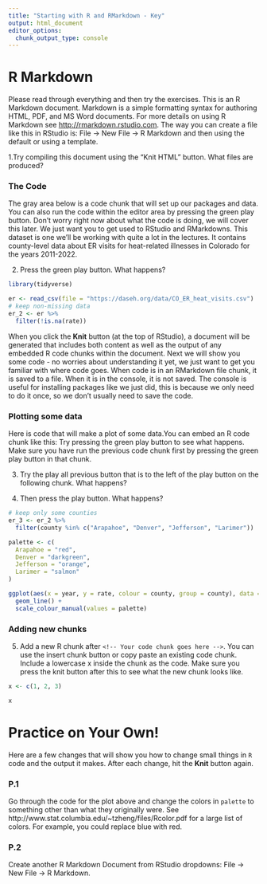 ```yaml
---
title: "Starting with R and RMarkdown - Key"
output: html_document
editor_options: 
  chunk_output_type: console
---
```


# R Markdown

Please read through everything and then try the exercises. This is an R Markdown document. Markdown is a simple formatting syntax for authoring HTML, PDF, and MS Word documents. For more details on using R Markdown see <http://rmarkdown.rstudio.com>. The way you can create a file like this in RStudio is: File → New File → R Markdown and then using the default or using a template.

1.Try compiling this document using the “Knit HTML” button. What files are produced?

### The Code

The gray area below is a code chunk that will set up our packages and data. You can also run the code within the editor area by pressing the green play button. Don't worry right now about what the code is doing, we will cover this later. We just want you to get used to RStudio and RMarkdowns. This dataset is one we'll be working with quite a lot in the lectures. It contains county-level data about ER visits for heat-related illnesses in Colorado for the years 2011-2022. 

2. Press the green play button. What happens?

```r
library(tidyverse)

er <- read_csv(file = "https://daseh.org/data/CO_ER_heat_visits.csv")
# keep non-missing data
er_2 <- er %>%
  filter(!is.na(rate))
```

When you click the **Knit** button (at the top of RStudio), a document will be generated that includes both content as well as the output of any embedded R code chunks within the document. Next we will show you some code - no worries about understanding it yet, we just want to get you familiar with where code goes. When code is in an RMarkdown file chunk, it is saved to a file. When it is in the console, it is not saved. The console is useful for installing packages like we just did, this is because we only need to do it once, so we don't usually need to save the code.

### Plotting some data

Here is code that will make a plot of some data.You can embed an R code chunk like this: Try pressing the green play button to see what happens. Make sure you have run the previous code chunk first by pressing the green play button in that chunk.

3. Try the play all previous button that is to the left of the play button on the following chunk. What happens?

4. Then press the play button. What happens?

```r
# keep only some counties
er_3 <- er_2 %>%
  filter(county %in% c("Arapahoe", "Denver", "Jefferson", "Larimer"))

palette <- c(
  Arapahoe = "red",
  Denver = "darkgreen",
  Jefferson = "orange",
  Larimer = "salmon"
)

ggplot(aes(x = year, y = rate, colour = county, group = county), data = er_3) +
  geom_line() +
  scale_colour_manual(values = palette)
```

### Adding new chunks

5. Add a new R chunk after `<!-- Your code chunk goes here -->`. You can use the insert chunk button or copy paste an existing code chunk. Include a lowercase x inside the chunk as the code. Make sure you press the knit button after this to see what the new chunk looks like. 

```r
x <- c(1, 2, 3)
```

<!-- Your code chunk goes here -->

```r
x 
```


# Practice on Your Own!

Here are a few changes that will show you how to change small things in `R` code and the output it makes.  After each change, hit the **Knit** button again.

### P.1

Go through the code for the plot above and change the colors in `palette` to something other than what they originally were. See http://www.stat.columbia.edu/~tzheng/files/Rcolor.pdf for a large list of colors. For example, you could replace blue with red.

### P.2

Create another R Markdown Document from RStudio dropdowns: File → New File → R Markdown.
